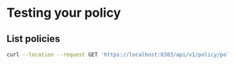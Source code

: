 # Testing your policy


## List policies

```bash
curl --location --request GET 'https://localhost:8383/api/v1/policy/policies'
```

